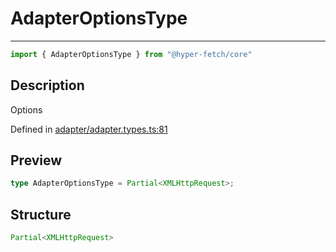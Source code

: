

# AdapterOptionsType

<div class="api-docs__separator" data-reactroot="">

---

</div><div class="api-docs__import" data-reactroot="">

```ts
import { AdapterOptionsType } from "@hyper-fetch/core"
```

</div><div class="api-docs__section">

## Description

</div><div class="api-docs__description"><span class="api-docs__do-not-parse">

Options

</span></div><p class="api-docs__definition">

Defined in [adapter/adapter.types.ts:81](https://github.com/BetterTyped/hyper-fetch/blob/cc329b91/packages/core/src/adapter/adapter.types.ts#L81)

</p><div class="api-docs__section">

## Preview

</div><div class="api-docs__preview type single">

```ts
type AdapterOptionsType = Partial<XMLHttpRequest>;
```

</div><div class="api-docs__section">

## Structure

</div><div class="api-docs__returns">

```ts
Partial<XMLHttpRequest>
```

</div>